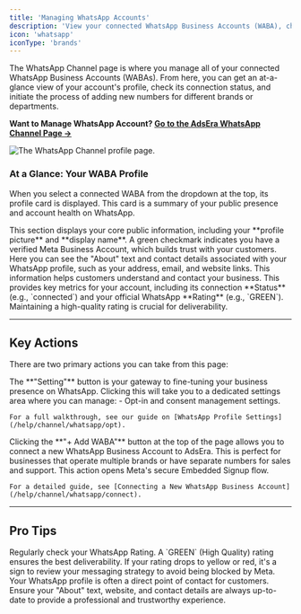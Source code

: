 ```yaml
---
title: 'Managing WhatsApp Accounts'
description: 'View your connected WhatsApp Business Accounts (WABA), check their status, and access settings.'
icon: 'whatsapp'
iconType: 'brands'
---
```


The WhatsApp Channel page is where you manage all of your connected WhatsApp Business Accounts (WABAs). From here, you can get an at-a-glance view of your account's profile, check its connection status, and initiate the process of adding new numbers for different brands or departments.

**Want to Manage WhatsApp Account? [Go to the AdsEra WhatsApp Channel Page &rarr;](https://app.adsera.in/dashboard/channel/whatsapp)**

![The WhatsApp Channel profile page.](https://sgp1.digitaloceanspaces.com/whatsera/53f2d0b3-00a9-48d9-89d5-012bb08fb066_wa_profile.png)

### At a Glance: Your WABA Profile

When you select a connected WABA from the dropdown at the top, its profile card is displayed. This card is a summary of your public presence and account health on WhatsApp.

<CardGroup>
  <Card title="Profile & Brand Identity" icon="id-badge">
    This section displays your core public information, including your **profile picture** and **display name**. A green checkmark indicates you have a verified Meta Business Account, which builds trust with your customers.
  </Card>
  <Card title="Business Information" icon="building">
    Here you can see the "About" text and contact details associated with your WhatsApp profile, such as your address, email, and website links. This information helps customers understand and contact your business.
  </Card>
  <Card title="Account Health & Status" icon="signal">
    This provides key metrics for your account, including its connection **Status** (e.g., `connected`) and your official WhatsApp **Rating** (e.g., `GREEN`). Maintaining a high-quality rating is crucial for deliverability.
  </Card>
</CardGroup>

---

## Key Actions

There are two primary actions you can take from this page:

<AccordionGroup>
  <Accordion title="Accessing Opt-in Settings (⚙️)">
    The **"Setting"** button is your gateway to fine-tuning your business presence on WhatsApp. Clicking this will take you to a dedicated settings area where you can manage:
    - Opt-in and consent management settings.
    
    For a full walkthrough, see our guide on [WhatsApp Profile Settings](/help/channel/whatsapp/opt).
  </Accordion>
  <Accordion title="Adding a New WABA">
    Clicking the **"+ Add WABA"** button at the top of the page allows you to connect a new WhatsApp Business Account to AdsEra. This is perfect for businesses that operate multiple brands or have separate numbers for sales and support. This action opens Meta's secure Embedded Signup flow.

    For a detailed guide, see [Connecting a New WhatsApp Business Account](/help/channel/whatsapp/connect).
  </Accordion>
</AccordionGroup>

---

## Pro Tips

<CardGroup>
  <Card title="Monitor Your Quality Rating" icon="shield-halved">
    Regularly check your WhatsApp Rating. A `GREEN` (High Quality) rating ensures the best deliverability. If your rating drops to yellow or red, it's a sign to review your messaging strategy to avoid being blocked by Meta.
  </Card>
  <Card title="Keep Your Profile Current" icon="info-circle">
    Your WhatsApp profile is often a direct point of contact for customers. Ensure your "About" text, website, and contact details are always up-to-date to provide a professional and trustworthy experience.
  </Card>
</CardGroup>